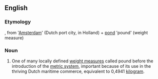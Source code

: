 ==English==

===Etymology===
{{calque|en|nl|Amsterdams pond}}, from '[[Amsterdam]]' (Dutch port city, in Holland) + [[pond]] 'pound' (weight measure)

===Noun===
{{en-noun}}

# {{lb|en|obsolete}} One of many locally defined [[weight measure]]s called pound before the introduction of the [[metric system]], important because of its use in the thriving Dutch maritime commerce, equivalent to 0,4941 [[kilogram]].